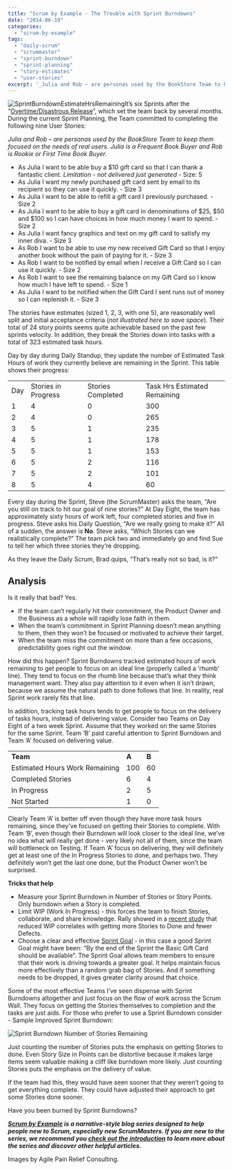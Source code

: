 ```yaml
---
title: "Scrum by Example - The Trouble with Sprint Burndowns"
date: "2014-06-19"
categories: 
  - "scrum-by-example"
tags: 
  - "daily-scrum"
  - "scrummaster"
  - "sprint-burndown"
  - "sprint-planning"
  - "story-estimates"
  - "user-stories"
excerpt: '_Julia and Rob – are personas used by the BookStore Team to keep them focused on the needs'
---
```


![SprintBurndownEstimateHrsRemaining](src/content/blog/scrummaster-tales-the-trouble-with-sprint-burndowns/images/SprintBurndownEstimateHrsRemaining.png)It’s six Sprints after the “[Overtime/Disastrous Release](/blog/scrummaster-tales-overtime-on-a-scrum-team-is-an-unhealthy-sign)”, which set the team back by several months. During the current Sprint Planning, the Team committed to completing the following nine User Stories:

_Julia and Rob – are personas used by the BookStore Team to keep them focused on the needs of real users. Julia is a Frequent Book Buyer and Rob is Rookie or First Time Book Buyer._

- As Julia I want to be able buy a $10 gift card so that I can thank a fantastic client. _Limitation - not delivered just generated -_ Size: 5
- As Julia I want my newly purchased gift card sent by email to its recipient so they can use it quickly. - Size 3
- As Julia I want to be able to refill a gift card I previously purchased. - Size 2
- As Julia I want to be able to buy a gift card in denominations of $25, $50 and $100 so I can have choices in how much money I want to spend. - Size 2
- As Julia I want fancy graphics and text on my gift card to satisfy my inner diva. - Size 3
- As Rob I want to be able to use my new received Gift Card so that I enjoy another book without the pain of paying for it. - Size 3
- As Rob I want to be notified by email when I receive a Gift Card so I can use it quickly. - Size 2
- As Rob I want to see the remaining balance on my Gift Card so I know how much I have left to spend. - Size 1
- As Julia I want to be notified when the Gift Card I sent runs out of money so I can replenish it. - Size 3

The stories have estimates (sized 1, 2, 3, with one 5), are reasonably well split and initial acceptance criteria (_not illustrated here to save space_). Their total of 24 story points seems quite achievable based on the past few sprints velocity. In addition, they break the Stories down into tasks with a total of 323 estimated task hours.

Day by day during Daily Standup, they update the number of Estimated Task Hours of work they currently believe are remaining in the Sprint. This table shows their progress:

<table class="postTable"><tbody><tr><td>Day</td><td>Stories in Progress</td><td>Stories Completed</td><td>Task Hrs Estimated Remaining</td></tr><tr><td>1</td><td>4</td><td>0</td><td>300</td></tr><tr><td>2</td><td>4</td><td>0</td><td>265</td></tr><tr><td>3</td><td>5</td><td>1</td><td>235</td></tr><tr><td>4</td><td>5</td><td>1</td><td>178</td></tr><tr><td>5</td><td>5</td><td>1</td><td>153</td></tr><tr><td>6</td><td>5</td><td>2</td><td>116</td></tr><tr><td>7</td><td>5</td><td>2</td><td>101</td></tr><tr><td>8</td><td>5</td><td>4</td><td>60</td></tr></tbody></table>

Every day during the Sprint, Steve (the ScrumMaster) asks the team, “Are you still on track to hit our goal of nine stories?” At Day Eight, the team has approximately sixty hours of work left, four completed stories and five in progress. Steve asks his Daily Question, “Are we really going to make it?” All of a sudden, the answer is **No**. Steve asks, “Which Stories can we realistically complete?” The team pick two and immediately go and find Sue to tell her which three stories they’re dropping.

As they leave the Daily Scrum, Brad quips, “That’s really not so bad, is it?”

## Analysis

Is it really that bad? Yes.

- If the team can’t regularly hit their commitment, the Product Owner and the Business as a whole will rapidly lose faith in them.
- When the team’s commitment in Sprint Planning doesn’t mean anything to them, then they won’t be focused or motivated to achieve their target.
- When the team miss the commitment on more than a few occasions, predictability goes right out the window.

How did this happen? Sprint Burndowns tracked estimated hours of work remaining to get people to focus on an ideal line (properly called a ‘rhumb’ line). They tend to focus on the rhumb line because that’s what they think management want. They also pay attention to it even when it isn’t drawn, because we assume the natural path to done follows that line. In reality, real Sprint work rarely fits that line.

In addition, tracking task hours tends to get people to focus on the delivery of tasks hours, instead of delivering value. Consider two Teams on Day Eight of a two week Sprint. Assume that they worked on the same Stories for the same Sprint. Team ‘B’ paid careful attention to Sprint Burndown and Team ‘A’ focused on delivering value.

<table><tbody><tr><td><strong>Team</strong></td><td><strong>A</strong></td><td><strong>B</strong></td></tr><tr><td>Estimated Hours Work Remaining</td><td>100</td><td>60</td></tr><tr><td>Completed Stories</td><td>6</td><td>4</td></tr><tr><td>In Progress</td><td>2</td><td>5</td></tr><tr><td>Not Started</td><td>1</td><td>0</td></tr></tbody></table>

Clearly Team ‘A’ is better off even though they have more task hours remaining, since they’ve focused on getting their Stories to complete. With Team ‘B’, even though their Burndown will look closer to the ideal line, we’ve no idea what will really get done - very likely not all of them, since the team will bottleneck on Testing. If Team ‘A’ focus on delivering, they will definitely get at least one of the In Progress Stories to done, and perhaps two. They definitely won’t get the last one done, but the Product Owner won’t be surprised.

**Tricks that help**

- Measure your Sprint Burndown in Number of Stories or Story Points. Only burndown when a Story is completed.
- Limit WIP (Work In Progress) - this forces the team to finish Stories, collaborate, and share knowledge. Rally showed in a [recent study](/blog/stable-teams-really-do-matter) that reduced WIP correlates with getting more Stories to Done and fewer Defects.
- Choose a clear and effective [Sprint Goal](external:https://www.romanpichler.com/blog/sprint-goal-template/) - in this case a good Sprint Goal might have been: “By the end of the Sprint the Basic Gift Card should be available”. The Sprint Goal allows team members to ensure that their work is driving towards a greater goal. It helps maintain focus more effectively than a random grab bag of Stories. And if something needs to be dropped, it gives greater clarity around that choice.

Some of the most effective Teams I’ve seen dispense with Sprint Burndowns altogether and just focus on the flow of work across the Scrum Wall. They focus on getting the Stories themselves to completion and the tasks are just aids. For those who prefer to use a Sprint Burndown consider - Sample Improved Sprint Burndown:

![Sprint Burndown Number of Stories Remaining](src/content/blog/scrummaster-tales-the-trouble-with-sprint-burndowns/images/SprintBurndownNumberStoriesRemaining.png)

Just counting the number of Stories puts the emphasis on getting Stories to done. Even Story Size in Points can be distortive because it makes large items seem valuable making a cliff like burndown more likely. Just counting Stories puts the emphasis on the delivery of value.

If the team had this, they would have seen sooner that they weren’t going to get everything complete. They could have adjusted their approach to get some Stories done sooner.

Have you been burned by Sprint Burndowns?

_**[Scrum by Example](/blog/category/scrum-by-example) is a narrative-style blog series designed to help people new to Scrum, especially new ScrumMasters. If you are new to the series, we recommend you [check out the introduction](/blog/scrum-by-example) to learn more about the series and discover other helpful articles.**_

Images by Agile Pain Relief Consulting.
